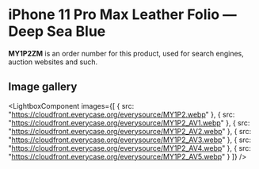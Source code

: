 
# iPhone 11 Pro Max Leather Folio — Deep Sea Blue

<Callout type='info' emoji='👉🏻'>**MY1P2ZM** is an order number for this product, used for search engines, auction websites and such.</Callout>

## Image gallery

<LightboxComponent
    images={[
      {
        src: "https://cloudfront.everycase.org/everysource/MY1P2.webp"
      },
      {
        src: "https://cloudfront.everycase.org/everysource/MY1P2_AV1.webp"
      },
      {
        src: "https://cloudfront.everycase.org/everysource/MY1P2_AV2.webp"
      },
      {
        src: "https://cloudfront.everycase.org/everysource/MY1P2_AV3.webp"
      },
      {
        src: "https://cloudfront.everycase.org/everysource/MY1P2_AV4.webp"
      },
      {
        src: "https://cloudfront.everycase.org/everysource/MY1P2_AV5.webp"
      }
    ]}
  />

